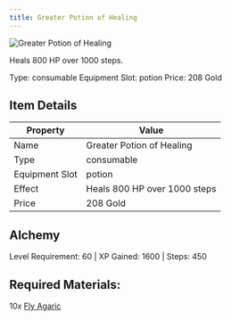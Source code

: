 ```yaml
---
title: Greater Potion of Healing
---
```


<div className="flex items-start gap-6 mb-8">
  <div className="flex-shrink-0">
    <img src="/assets/resources/alchemy/greater_healing_potion.png" alt="Greater Potion of Healing" className="w-24 h-24 border rounded-lg" />
  </div>
  <div className="flex-1">
    <div className="space-y-2">
      <p className="text-lg text-muted-foreground">Heals 800 HP over 1000 steps.</p>
      <div className="flex flex-wrap gap-4 text-sm">
        <span className="px-2 py-1 bg-green-100 dark:bg-green-900 rounded-md">
          Type: consumable
        </span>
        <span className="px-2 py-1 bg-purple-100 dark:bg-purple-900 rounded-md">
          Equipment Slot: potion
        </span>
        <span className="px-2 py-1 bg-yellow-100 dark:bg-yellow-900 rounded-md">
          Price: 208 Gold
        </span>
      </div>
    </div>
  </div>
</div>

## Item Details
| Property | Value |
|----------|-------|
| Name | Greater Potion of Healing |
| Type | consumable |
| Equipment Slot | potion |
| Effect | Heals 800 HP over 1000 steps |
| Price | 208 Gold |

## Alchemy
Level Requirement: 60 | XP Gained: 1600 | Steps: 450

## Required Materials:
10x [Fly Agaric](/docs/resources/individual/fly_agaric)

